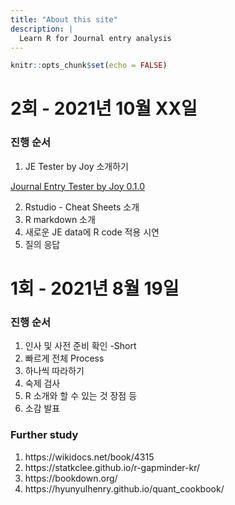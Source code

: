 ```yaml
---
title: "About this site"
description: |
  Learn R for Journal entry analysis
---
```


```r
knitr::opts_chunk$set(echo = FALSE)
```


# 2회  - 2021년 10월 XX일
    
### 진행 순서  
   
1. JE Tester by Joy 소개하기    
    
[Journal Entry Tester by Joy 0.1.0](https://joy-accounting.netlify.app/2021-08-26-journal-entry-tester-by-joy-0-1-0/)
   
2. Rstudio - Cheat Sheets 소개   
3. R markdown 소개    
4. 새로운 JE data에 R code 적용 시연    
5. 질의 응답   
    
    
# 1회  -  2021년 8월 19일
    
### 진행 순서
    
1. 인사 및 사전 준비 확인 -Short
2. 빠르게 전체 Process
3. 하나씩 따라하기
4. 숙제 검사
5. R 소개와 할 수 있는 것 장점 등
6. 소감 발표


### Further study
   
1. https://wikidocs.net/book/4315
2. https://statkclee.github.io/r-gapminder-kr/
3. https://bookdown.org/
4. https://hyunyulhenry.github.io/quant_cookbook/

